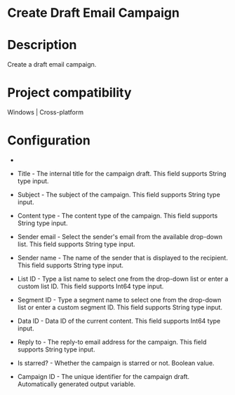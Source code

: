﻿# Create Draft Email Campaign

# Description

Create a draft email campaign.

# Project compatibility

Windows | Cross-platform

# Configuration

* 
* Title - The internal title for the campaign draft. This field supports String type input.
* Subject - The subject of the campaign. This field supports String type input.
* Content type - The content type of the campaign. This field supports String type input.
* Sender email - Select the sender's email from the available drop-down list. This field supports String type input.
* Sender name - The name of the sender that is displayed to the recipient. This field supports String type input.
* List ID - Type a list name to select one from the drop-down list or enter a custom list ID. This field supports Int64 type input.
* Segment ID - Type a segment name to select one from the drop-down list or enter a custom segment ID. This field supports String type input.



* Data ID - Data ID of the current content. This field supports Int64 type input.
* Reply to - The reply-to email address for the campaign. This field supports String type input.
* Is starred? - Whether the campaign is starred or not. Boolean value.



* Campaign ID - The unique identifier for the campaign draft. Automatically generated output variable.
